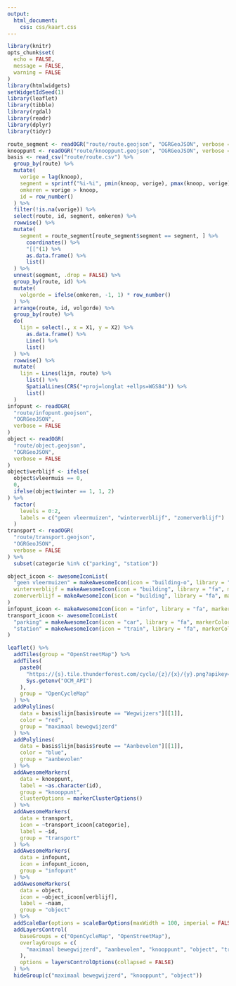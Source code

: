 ```yaml
---
output: 
  html_document:
    css: css/kaart.css
---
```



```r
library(knitr)
opts_chunk$set(
  echo = FALSE,
  message = FALSE,
  warning = FALSE
)
library(htmlwidgets)
setWidgetIdSeed(1)
library(leaflet)
library(tibble)
library(rgdal)
library(readr)
library(dplyr)
library(tidyr)
```

```r
route_segment <- readOGR("route/route.geojson", "OGRGeoJSON", verbose = FALSE)
knooppunt <- readOGR("route/knooppunt.geojson", "OGRGeoJSON", verbose = FALSE)
basis <- read_csv("route/route.csv") %>%
  group_by(route) %>%
  mutate(
    vorige = lag(knoop),
    segment = sprintf("%i-%i", pmin(knoop, vorige), pmax(knoop, vorige)),
    omkeren = vorige > knoop,
    id = row_number()
  ) %>%
  filter(!is.na(vorige)) %>%
  select(route, id, segment, omkeren) %>%
  rowwise() %>%
  mutate(
    segment = route_segment[route_segment$segment == segment, ] %>%
      coordinates() %>%
      "[["(1) %>%
      as.data.frame() %>%
      list()
  ) %>%
  unnest(segment, .drop = FALSE) %>%
  group_by(route, id) %>%
  mutate(
    volgorde = ifelse(omkeren, -1, 1) * row_number()
  ) %>%
  arrange(route, id, volgorde) %>%
  group_by(route) %>%
  do(
    lijn = select(., x = X1, y = X2) %>%
      as.data.frame() %>%
      Line() %>%
      list()
  ) %>%
  rowwise() %>%
  mutate(
    lijn = Lines(lijn, route) %>% 
      list() %>%
      SpatialLines(CRS("+proj=longlat +ellps=WGS84")) %>%
      list()
  )
infopunt <- readOGR(
  "route/infopunt.geojson", 
  "OGRGeoJSON", 
  verbose = FALSE
)
object <- readOGR(
  "route/object.geojson", 
  "OGRGeoJSON", 
  verbose = FALSE
)
object$verblijf <- ifelse(
  object$vleermuis == 0,
  0,
  ifelse(object$winter == 1, 1, 2)
) %>%
  factor(
    levels = 0:2, 
    labels = c("geen vleermuizen", "winterverblijf", "zomerverblijf")
  )
transport <- readOGR(
  "route/transport.geojson", 
  "OGRGeoJSON", 
  verbose = FALSE
) %>%
  subset(categorie %in% c("parking", "station"))
```

```r
object_icoon <- awesomeIconList(
  "geen vleermuizen" = makeAwesomeIcon(icon = "building-o", library = "fa"),
  winterverblijf = makeAwesomeIcon(icon = "building", library = "fa", markerColor = "green"),
  zomerverblijf = makeAwesomeIcon(icon = "building", library = "fa", markerColor = "pink")
)
infopunt_icoon <- makeAwesomeIcon(icon = "info", library = "fa", markerColor = "red")
transport_icoon <- awesomeIconList(
  "parking" = makeAwesomeIcon(icon = "car", library = "fa", markerColor = "blue"),
  "station" = makeAwesomeIcon(icon = "train", library = "fa", markerColor = "blue")
)
```

```r
leaflet() %>%
  addTiles(group = "OpenStreetMap") %>%
  addTiles(
    paste0(
      "https://{s}.tile.thunderforest.com/cycle/{z}/{x}/{y}.png?apikey=", 
      Sys.getenv("OCM_API")
    ),
    group = "OpenCycleMap"
  ) %>%
  addPolylines(
    data = basis$lijn[basis$route == "Wegwijzers"][[1]],
    color = "red",
    group = "maximaal bewegwijzerd"
  ) %>%
  addPolylines(
    data = basis$lijn[basis$route == "Aanbevolen"][[1]],
    color = "blue",
    group = "aanbevolen"
  ) %>%
  addAwesomeMarkers(
    data = knooppunt, 
    label = ~as.character(id),
    group = "knooppunt",
    clusterOptions = markerClusterOptions()
  ) %>%
  addAwesomeMarkers(
    data = transport, 
    icon = ~transport_icoon[categorie],
    label = ~id,
    group = "transport"
  ) %>%
  addAwesomeMarkers(
    data = infopunt, 
    icon = infopunt_icoon, 
    group = "infopunt"
  ) %>%
  addAwesomeMarkers(
    data = object, 
    icon = ~object_icoon[verblijf], 
    label = ~naam,
    group = "object"
  ) %>%
  addScaleBar(options = scaleBarOptions(maxWidth = 100, imperial = FALSE)) %>%
  addLayersControl(
    baseGroups = c("OpenCycleMap", "OpenStreetMap"),
    overlayGroups = c(
      "maximaal bewegwijzerd", "aanbevolen", "knooppunt", "object", "transport", "infopunt"
    ),
    options = layersControlOptions(collapsed = FALSE)
  ) %>%
  hideGroup(c("maximaal bewegwijzerd", "knooppunt", "object"))
```
